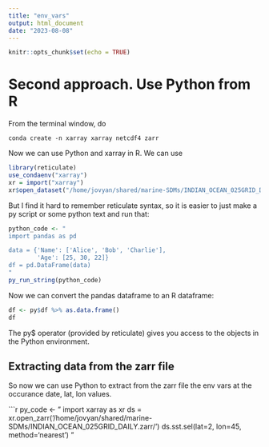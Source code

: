 ```yaml
---
title: "env_vars"
output: html_document
date: "2023-08-08"
---
```


```r
knitr::opts_chunk$set(echo = TRUE)
```

# Second approach. Use Python from R

From the terminal window, do
```
conda create -n xarray xarray netcdf4 zarr
```

Now we can use Python and xarray in R. We can use 
```r
library(reticulate)
use_condaenv("xarray")
xr = import("xarray")
xr$open_dataset("/home/jovyan/shared/marine-SDMs/INDIAN_OCEAN_025GRID_DAILY.zarr")
```

But I find it hard to remember reticulate syntax, so it is easier to just make a py script or some python text and run that:

```r
python_code <- "
import pandas as pd

data = {'Name': ['Alice', 'Bob', 'Charlie'],
        'Age': [25, 30, 22]}
df = pd.DataFrame(data)
"
py_run_string(python_code)
```

Now we can convert the pandas dataframe to an R dataframe:
```r
df <- py$df %>% as.data.frame()
df
```

The py$ operator (provided by reticulate) gives you access to the objects in the Python environment. 

## Extracting data from the zarr file

So now we can use Python to extract from the zarr file the env vars at the occurance date, lat, lon values.


```r
py_code <- "
import xarray as xr
ds = xr.open_zarr('/home/jovyan/shared/marine-SDMs/INDIAN_OCEAN_025GRID_DAILY.zarr/')
ds.sst.sel(lat=2, lon=45, method='nearest')
"
